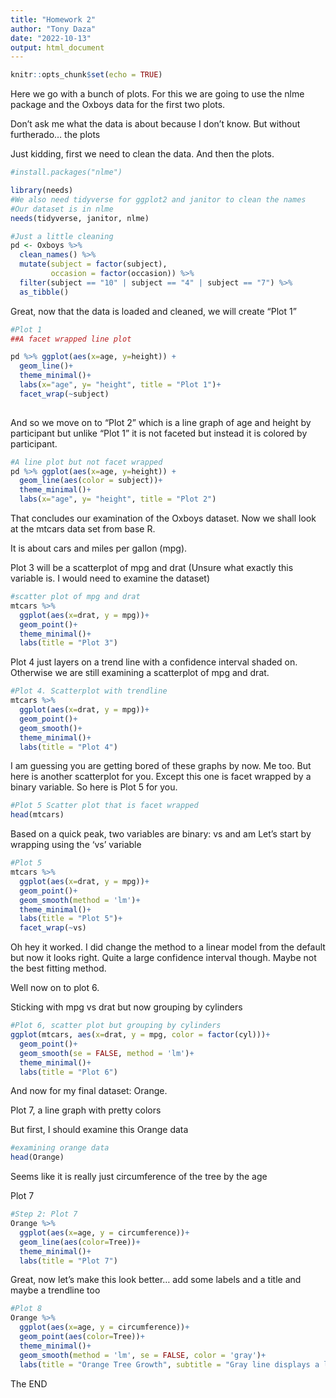 ```yaml
---
title: "Homework 2"
author: "Tony Daza"
date: "2022-10-13"
output: html_document
---
```


```r
knitr::opts_chunk$set(echo = TRUE)
```

Here we go with a bunch of plots. For this we are going to use the nlme package and the Oxboys data for the first two plots. 

Don't ask me what the data is about because I don't know. But without furtherado... the plots

Just kidding, first we need to clean the data. And then the plots.

```r
#install.packages("nlme")

library(needs)
#We also need tidyverse for ggplot2 and janitor to clean the names
#Our dataset is in nlme
needs(tidyverse, janitor, nlme)

#Just a little cleaning
pd <- Oxboys %>%
  clean_names() %>%
  mutate(subject = factor(subject),
         occasion = factor(occasion)) %>%
  filter(subject == "10" | subject == "4" | subject == "7") %>%
  as_tibble()
```

Great, now that the data is loaded and cleaned, we will create "Plot 1"

```r
#Plot 1
##A facet wrapped line plot 

pd %>% ggplot(aes(x=age, y=height)) +
  geom_line()+
  theme_minimal()+
  labs(x="age", y= "height", title = "Plot 1")+
  facet_wrap(~subject)
  

```

And so we move on to "Plot 2" which is a line graph of age and height by participant but unlike "Plot 1" it is not faceted but instead it is colored by participant. 

```r
#A line plot but not facet wrapped
pd %>% ggplot(aes(x=age, y=height)) +
  geom_line(aes(color = subject))+
  theme_minimal()+
  labs(x="age", y= "height", title = "Plot 2")
```


That concludes our examination of the Oxboys dataset. Now we shall look at the mtcars data set from base R.

It is about cars and miles per gallon (mpg).

Plot 3 will be a scatterplot of mpg and drat (Unsure what exactly this variable is. I would need to examine the dataset)

```r
#scatter plot of mpg and drat
mtcars %>%
  ggplot(aes(x=drat, y = mpg))+
  geom_point()+
  theme_minimal()+
  labs(title = "Plot 3")

```

Plot 4 just layers on a trend line with a confidence interval shaded on. Otherwise we are still examining a scatterplot of mpg and drat.

```r
#Plot 4. Scatterplot with trendline
mtcars %>%
  ggplot(aes(x=drat, y = mpg))+
  geom_point()+
  geom_smooth()+
  theme_minimal()+
  labs(title = "Plot 4")

```

I am guessing you are getting bored of these graphs by now. Me too. But here is another scatterplot for you. Except this one is facet wrapped by a binary variable. So here is Plot 5 for you.

```r
#Plot 5 Scatter plot that is facet wrapped
head(mtcars)

```
Based on a quick peak, two variables are binary: vs and am
Let's start by wrapping using the 'vs' variable

```r
#Plot 5
mtcars %>%
  ggplot(aes(x=drat, y = mpg))+
  geom_point()+
  geom_smooth(method = 'lm')+
  theme_minimal()+
  labs(title = "Plot 5")+
  facet_wrap(~vs)

```

Oh hey it worked. I did change the method to a linear model from the default but now it looks right. Quite a large confidence interval though. Maybe not the best fitting method.

Well now on to plot 6. 

Sticking with mpg vs drat but now grouping by cylinders

```r
#Plot 6, scatter plot but grouping by cylinders
ggplot(mtcars, aes(x=drat, y = mpg, color = factor(cyl)))+
  geom_point()+
  geom_smooth(se = FALSE, method = 'lm')+
  theme_minimal()+
  labs(title = "Plot 6")

```

And now for my final dataset: Orange.

Plot 7, a line graph with pretty colors

But first, I should examine this Orange data

```r
#examining orange data
head(Orange)
```

Seems like it is really just circumference of the tree by the age

Plot 7

```r

#Step 2: Plot 7
Orange %>%
  ggplot(aes(x=age, y = circumference))+
  geom_line(aes(color=Tree))+
  theme_minimal()+
  labs(title = "Plot 7")

```

Great, now let's make this look better... add some labels and a title and maybe a trendline too


```r
#Plot 8
Orange %>%
  ggplot(aes(x=age, y = circumference))+
  geom_point(aes(color=Tree))+
  theme_minimal()+
  geom_smooth(method = 'lm', se = FALSE, color = 'gray')+
  labs(title = "Orange Tree Growth", subtitle = "Gray line displays a linear model fit to the data", x = "Age of the Tree (In days)", y = "Circumference of the Trunk (In mm)")

```

The END

